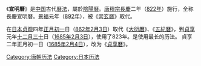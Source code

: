 《'''宣明曆'''》是[[中国|中国]]古代[[曆法|曆法]]，屬於[[陰陽曆|陰陽曆]]。[[唐穆宗|唐穆宗]][[長慶|長慶]]二年（[[822年|822年]]）施行，全称長慶宣明曆。[[景福_(唐朝)|景福]]元年（[[892年|892年]]），被《[[崇玄曆|崇玄曆]]》取代。

在[[日本|日本]][[貞觀_(清和天皇)|贞观]]四年[[正月初一|正月初一]]日（[[862年|862年]][[2月3日|2月3日]]）取代《[[大衍曆|大衍曆]]》、《[[五紀曆|五紀曆]]》，到[[貞享|貞享]]元年[[十二月三十|十二月三十]]日（[[1685年|1685年]][[2月3日|2月3日]]），使用了823年。是使用最长的历法。 貞享二年正月初一日（[[1685年|1685年]][[2月4日|2月4日]]），改为《[[貞享曆|貞享曆]]》。

{{歷代中國曆法}}
{{歷代日本曆法}}
{{朝鲜半岛历法}}

[[Category:唐朝历法|Category:唐朝历法]]
[[Category:日本历法|Category:日本历法]]
